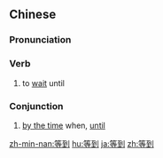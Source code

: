==Chinese==
{{zh-forms}}

===Pronunciation===
{{zh-pron
|m=děngdào
|c=dang2 dou3
|cat=v,con
}}

===Verb===
{{zh-verb}}

# to [[wait]] until

===Conjunction===
{{zh-con}}

# [[by the time]] when, [[until]]

[[zh-min-nan:等到]]
[[hu:等到]]
[[ja:等到]]
[[zh:等到]]